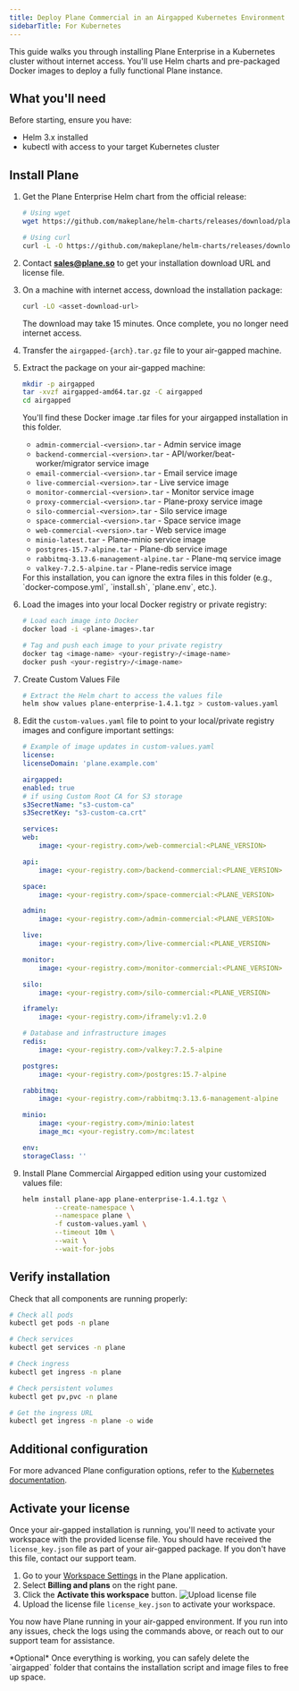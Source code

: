 ```yaml
---
title: Deploy Plane Commercial in an Airgapped Kubernetes Environment
sidebarTitle: For Kubernetes
---
```


This guide walks you through installing Plane Enterprise in a Kubernetes cluster without internet access. You'll use Helm charts and pre-packaged Docker images to deploy a fully functional Plane instance.

## What you'll need

Before starting, ensure you have:

- Helm 3.x installed
- kubectl with access to your target Kubernetes cluster

## Install Plane

1. Get the Plane Enterprise Helm chart from the official release:

    ```bash
    # Using wget
    wget https://github.com/makeplane/helm-charts/releases/download/plane-enterprise-1.4.1/plane-enterprise-1.4.1.tgz

    # Using curl
    curl -L -O https://github.com/makeplane/helm-charts/releases/download/plane-enterprise-1.4.1/plane-enterprise-1.4.1.tgz
    ```

2. Contact [**sales@plane.so**](mailto:sales@plane.so) to get your installation download URL and license file.

2. On a machine with internet access, download the installation package:

   ```bash
   curl -LO <asset-download-url>
   ```

   The download may take 15 minutes. Once complete, you no longer need internet access.

3. Transfer the `airgapped-{arch}.tar.gz` file to your air-gapped machine.

4. Extract the package on your air-gapped machine:

   ```bash
   mkdir -p airgapped
   tar -xvzf airgapped-amd64.tar.gz -C airgapped
   cd airgapped
   ```

    You'll find these Docker image .tar files for your airgapped installation in this folder.

    - `admin-commercial-<version>.tar` - Admin service image
    - `backend-commercial-<version>.tar` - API/worker/beat-worker/migrator service image
    - `email-commercial-<version>.tar` - Email service image
    - `live-commercial-<version>.tar` - Live service image
    - `monitor-commercial-<version>.tar` - Monitor service image
    - `proxy-commercial-<version>.tar` - Plane-proxy service image
    - `silo-commercial-<version>.tar` - Silo service image
    - `space-commercial-<version>.tar` - Space service image
    - `web-commercial-<version>.tar` - Web service image
    - `minio-latest.tar` - Plane-minio service image
    - `postgres-15.7-alpine.tar` - Plane-db service image
    - `rabbitmq-3.13.6-management-alpine.tar` - Plane-mq service image
    - `valkey-7.2.5-alpine.tar` - Plane-redis service image

    <Note>
    For this installation, you can ignore the extra files in this folder (e.g., `docker-compose.yml`, `install.sh`, `plane.env`, etc.).  
    </Note>

5. Load the images into your local Docker registry or private registry:

    ```bash
    # Load each image into Docker 
    docker load -i <plane-images>.tar

    # Tag and push each image to your private registry
    docker tag <image-name> <your-registry>/<image-name>
    docker push <your-registry>/<image-name>
    ```

6. Create Custom Values File

    ```bash
    # Extract the Helm chart to access the values file
    helm show values plane-enterprise-1.4.1.tgz > custom-values.yaml
    ```

7. Edit the `custom-values.yaml` file to point to your local/private registry images and configure important settings:

    ```yaml
    # Example of image updates in custom-values.yaml
    license:
    licenseDomain: 'plane.example.com'

    airgapped:
    enabled: true
    # if using Custom Root CA for S3 storage
    s3SecretName: "s3-custom-ca"
    s3SecretKey: "s3-custom-ca.crt"

    services:
    web:
        image: <your-registry.com>/web-commercial:<PLANE_VERSION>
    
    api:
        image: <your-registry.com>/backend-commercial:<PLANE_VERSION>
    
    space:
        image: <your-registry.com>/space-commercial:<PLANE_VERSION>
    
    admin:
        image: <your-registry.com>/admin-commercial:<PLANE_VERSION>
    
    live:
        image: <your-registry.com>/live-commercial:<PLANE_VERSION>
    
    monitor:
        image: <your-registry.com>/monitor-commercial:<PLANE_VERSION>
    
    silo:
        image: <your-registry.com>/silo-commercial:<PLANE_VERSION>
    
    iframely:
        image: <your-registry.com>/iframely:v1.2.0
    
    # Database and infrastructure images
    redis:
        image: <your-registry.com>/valkey:7.2.5-alpine
    
    postgres:
        image: <your-registry.com>/postgres:15.7-alpine
    
    rabbitmq:
        image: <your-registry.com>/rabbitmq:3.13.6-management-alpine
    
    minio:
        image: <your-registry.com>/minio:latest
        image_mc: <your-registry.com>/mc:latest

    env:
    storageClass: ''
    ```

8. Install Plane Commercial Airgapped edition using your customized values file:

    ```bash
    helm install plane-app plane-enterprise-1.4.1.tgz \
            --create-namespace \
            --namespace plane \
            -f custom-values.yaml \
            --timeout 10m \
            --wait \
            --wait-for-jobs
    ```

## Verify installation

Check that all components are running properly:

```bash
# Check all pods
kubectl get pods -n plane

# Check services
kubectl get services -n plane

# Check ingress
kubectl get ingress -n plane

# Check persistent volumes
kubectl get pv,pvc -n plane

# Get the ingress URL
kubectl get ingress -n plane -o wide
```

## Additional configuration

For more advanced Plane configuration options, refer to the [Kubernetes documentation](https://developers.plane.so/self-hosting/methods/kubernetes#configuration-settings).


## Activate your license

Once your air-gapped installation is running, you'll need to activate your workspace with the provided license file.
<Note>
You should have received the `license_key.json` file as part of your air-gapped package. If you don't have this file, contact our support team.
</Note>

1. Go to your [Workspace Settings](https://docs.plane.so/core-concepts/workspaces/overview#workspace-settings) in the Plane application.
2. Select **Billing and plans** on the right pane.
3. Click the **Activate this workspace** button.
    ![Upload license file](/images/activate-license/upload-airgapped-license-file.webp)
4. Upload the license file `license_key.json` to activate your workspace.

You now have Plane running in your air-gapped environment. If you run into any issues, check the logs using the commands above, or reach out to our support team for assistance.

<Tip>
*Optional*  
Once everything is working, you can safely delete the `airgapped` folder that contains the installation script and image files to free up space.
</Tip>